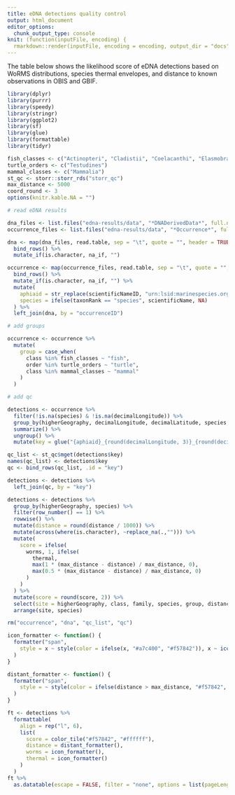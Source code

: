 ```yaml
---
title: eDNA detections quality control
output: html_document
editor_options: 
  chunk_output_type: console
knit: (function(inputFile, encoding) {
  rmarkdown::render(inputFile, encoding = encoding, output_dir = "docs") })
---
```


<style type="text/css">
.main-container {
  max-width: 1200px !important;
  margin: auto;
}
</style>

The table below shows the likelihood score of eDNA detections based on WoRMS distributions, species thermal envelopes, and distance to known observations in OBIS and GBIF.

```r
library(dplyr)
library(purrr)
library(speedy)
library(stringr)
library(ggplot2)
library(sf)
library(glue)
library(formattable)
library(tidyr)

fish_classes <- c("Actinopteri", "Cladistii", "Coelacanthi", "Elasmobranchii", "Holocephali", "Myxini", "Petromyzonti", "Teleostei")
turtle_orders <- c("Testudines")
mammal_classes <- c("Mammalia")
st_qc <- storr::storr_rds("storr_qc")
max_distance <- 5000
coord_round <- 3
options(knitr.kable.NA = "")
```

```r
# read eDNA results

dna_files <- list.files("edna-results/data", "*DNADerivedData*", full.names = TRUE)
occurrence_files <- list.files("edna-results/data", "*Occurrence*", full.names = TRUE)

dna <- map(dna_files, read.table, sep = "\t", quote = "", header = TRUE) %>%
  bind_rows() %>%
  mutate_if(is.character, na_if, "")

occurrence <- map(occurrence_files, read.table, sep = "\t", quote = "", header = TRUE) %>%
  bind_rows() %>%
  mutate_if(is.character, na_if, "") %>%
  mutate(
    aphiaid = str_replace(scientificNameID, "urn:lsid:marinespecies.org:taxname:", ""),
    species = ifelse(taxonRank == "species", scientificName, NA)
  ) %>%
  left_join(dna, by = "occurrenceID")

# add groups

occurrence <- occurrence %>%
  mutate(
    group = case_when(
      class %in% fish_classes ~ "fish",
      order %in% turtle_orders ~ "turtle",
      class %in% mammal_classes ~ "mammal"
    )
  )

# add qc

detections <- occurrence %>%
  filter(!is.na(species) & !is.na(decimalLongitude)) %>%
  group_by(higherGeography, decimalLongitude, decimalLatitude, species, class, family, group, aphiaid) %>%
  summarize() %>%
  ungroup() %>%
  mutate(key = glue("{aphiaid}_{round(decimalLongitude, 3)}_{round(decimalLatitude, 3)}"))

qc_list <- st_qc$mget(detections$key)
names(qc_list) <- detections$key
qc <- bind_rows(qc_list, .id = "key")

detections <- detections %>%
  left_join(qc, by = "key")

detections <- detections %>%
  group_by(higherGeography, species) %>%
  filter(row_number() == 1) %>%
  rowwise() %>%
  mutate(distance = round(distance / 1000)) %>% 
  mutate(across(where(is.character), ~replace_na(.,""))) %>%
  mutate(
    score = ifelse(
      worms, 1, ifelse(
        thermal,
        max(1 * (max_distance - distance) / max_distance, 0),
        max(0.5 * (max_distance - distance) / max_distance, 0)
      )
    )
  ) %>%
  mutate(score = round(score, 2)) %>%
  select(site = higherGeography, class, family, species, group, distance, worms, thermal, score) %>%
  arrange(site, species)

rm("occurrence", "dna", "qc_list", "qc")
```

```r
icon_formatter <- function() {
  formatter("span", 
    style = x ~ style(color = ifelse(x, "#a7c400", "#f57842")), x ~ icontext(ifelse(x, "ok", "remove"), "")
  )	 	 
}

distant_formatter <- function() {
  formatter("span", 
    style = ~ style(color = ifelse(distance > max_distance, "#f57842", "black"))
  )	 	 
} 

ft <- detections %>%
  formattable(
    align = rep("l", 6),
    list(
      score = color_tile("#f57842", "#ffffff"),
      distance = distant_formatter(),
      worms = icon_formatter(),
      thermal = icon_formatter()
    )
  )
ft %>%
  as.datatable(escape = FALSE, filter = "none", options = list(pageLength = 500))
```
